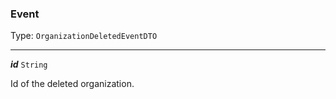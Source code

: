 


### Event

Type: `OrganizationDeletedEventDTO`

---

***id*** `String`

Id of the deleted organization.


